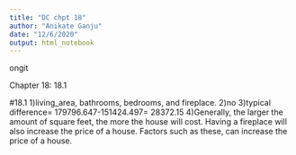 ```yaml
---
title: "DC chpt 18"
author: "Anikate Ganju"
date: "12/6/2020"
output: html_notebook
---
```

ongit

Chapter 18: 18.1

#18.1
1)living_area, bathrooms, bedrooms, and fireplace.
2)no
3)typical difference= 179796.647-151424.497= 28372.15
4)Generally, the larger the amount of square feet, the more the house will cost. Having a fireplace will also increase the price of a house. Factors such as these, can increase the price of a house.